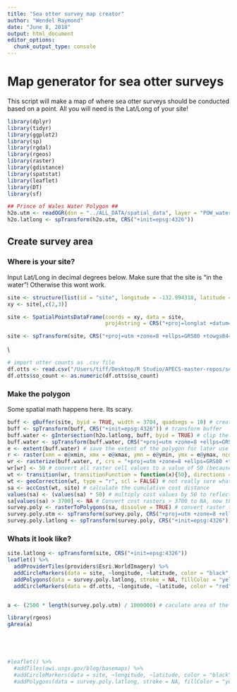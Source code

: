 ```yaml
---
title: "Sea otter survey map creator"
author: "Wendel Raymond"
date: "June 8, 2018"
output: html_document
editor_options: 
  chunk_output_type: console
---
```


# Map generator for sea otter surveys
This script will make a map of where sea otter surveys should be conducted based on a point. All you will need is the Lat/Long of your site!

```r
library(dplyr)
library(tidyr)
library(ggplot2)
library(sp)
library(rgdal)
library(rgeos)
library(raster)
library(gdistance)
library(spatstat)
library(leaflet)
library(DT)
library(sf)
```

```r
## Prince of Wales Water Polygon ##
h2o.utm <- readOGR(dsn = "../ALL_DATA/spatial_data", layer = "POW_water_UTM")
h2o.latlong <- spTransform(h2o.utm, CRS("+init=epsg:4326"))
```

## Create survey area
### Where is your site?
Input Lat/Long in decimal degrees below. Make sure that the site is "in the water"! Otherwise this wont work.
```r
site <- structure(list(id = "site", longitude = -132.994318, latitude = 55.264232), .Names = c("id", "longitude", "latitude"), class = "data.frame", row.names = c(NA, -1L))
xy <- site[,c(2,3)]

site <- SpatialPointsDataFrame(coords = xy, data = site,
                               proj4string = CRS("+proj=longlat +datum=WGS84 +ellps=WGS84 +towgs84=0,0,0"))

site <- spTransform(site, CRS("+proj=utm +zone=8 +ellps=GRS80 +towgs84=0,0,0"))
```

\\
```r
# import otter counts as .csv file
df.otts <- read.csv("/Users/tiff/Desktop/R Studio/APECS-master-repos/sea_otter_index_2018/sea_otter_counts_2018_stephens_2.csv", stringsAsFactors = FALSE, header = TRUE)
df.otts$so_count <- as.numeric(df.otts$so_count)
```



### Make the polygon
Some spatial math happens here. Its scary.
```r
buff <- gBuffer(site, byid = TRUE, width = 3704, quadsegs = 10) # create buffer
buff <- spTransform(buff, CRS("+init=epsg:4326")) # transform buffer
buff.water <- gIntersection(h2o.latlong, buff, byid = TRUE) # clip the buffer area by water so we only have water area left
buff.water <- spTransform(buff.water, CRS("+proj=utm +zone=8 +ellps=GRS80 +towgs84=0,0,0")) # change projection back to UTM
e <- extent(buff.water) # save the extent of the polygon for later use
r <- raster(xmn = e@xmin, xmx = e@xmax, ymn = e@ymin, ymx = e@ymax, ncol = (e@xmax - e@xmin) / 50, nrow = (e@ymax - e@ymin) / 50, crs = "+proj=utm +zone=8 +ellps=GRS80 +towgs84=0,0,0") # create a raster with 50 X 50 meter grid cells. This raster is "empty"
wr <- rasterize(buff.water, r, crs = "+proj=utm +zone=8 +ellps=GRS80 +towgs84=0,0,0") # append water polygon data to raster. This raster is "full"
wr[wr] <- 50 # convert all raster cell values to a value of 50 (because 50 meters)
wt <- transition(wr, transitionFunction = function(x){50}, directions = 8) # convert raster to transition layer (required for accCost() below)
wt <- geoCorrection(wt, type = "r", scl = FALSE) # not really sure what this actually does but you have to do it
sa <- accCost(wt, site) # calculate the cumulative cost distance
values(sa) <- (values(sa) * 50) # multiply cost values by 50 to reflect cost in terms of actual distance
sa[values(sa) > 3700] <- NA # Convert cost rasters > 3700 to NA, now the raster will reflect the true survey area
survey.poly <- rasterToPolygons(sa, dissolve = TRUE) # convert raster to polygon
survey.poly.utm <- spTransform(survey.poly, CRS("+proj=utm +zone=8 +ellps=GRS80 +towgs84=0,0,0,0,0,0,0 +units=m +no_defs")) # define projection
survey.poly.latlong <- spTransform(survey.poly, CRS("+init=epsg:4326"))
```

### Whats it look like?
```r
site.latlong <- spTransform(site, CRS("+init=epsg:4326"))
leaflet() %>% 
  addProviderTiles(providers$Esri.WorldImagery) %>% 
  addCircleMarkers(data = site, ~longitude, ~latitude, color = "black", fillOpacity = 1, stroke = FALSE, radius = 5) %>% 
  addPolygons(data = survey.poly.latlong, stroke = NA, fillColor = "yellow", fillOpacity = 0.5, group = "POW") %>%
  addCircleMarkers(data = df.otts, ~longitude, ~latitude, color = "red", stroke = FALSE, radius = 2, fillOpacity = 1)


a <- (2500 * length(survey.poly.utm) / 1000000) # caculate area of the polygon in sq km. 2500 becasue 50*50=2500

library(rgeos)
gArea(a)





#leaflet() %>% 
  #addTiles(owi.usgs.gov/blog/basemaps) %>% 
  #addCircleMarkers(data = site, ~longitude, ~latitude, color = "black", fillOpacity = 1, stroke = FALSE, radius = 5) %>% 
  #addPolygons(data = survey.poly.latlong, stroke = NA, fillColor = "yellow", fillOpacity = 0.5, group = "POW")
```


